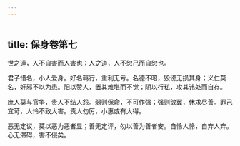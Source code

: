 ```yaml
---
---
---
```

title: 保身卷第七
---



世之道，人不自害而人害也；人之道，人不恕己而自恕也。

君子惜名，小人爱身。好名羁行，重利无亏。名德不昭，毁谤无损其身；义仁莫名，奸邪不以为患。阳以赞人，置其难堪而不觉；阴以行私，攻其讳处而自存。

庶人莫与官争，贵人不结人怨。弱则保命，不可作强；强则敛翼，休求尽善。罪己宜苛，人怜不致大害。责人勿厉，小惠或有大得。

恶无定议，莫以恶为恶者显；善无定评，勿以善为善者安。自怜人怜，自弃人弃。心无滞碍，害不侵矣。